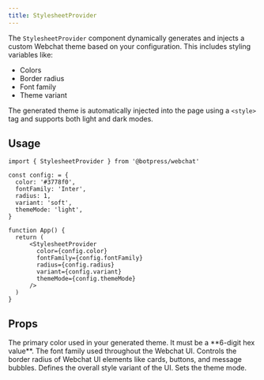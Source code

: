 ```yaml
---
title: StylesheetProvider
---
```


The `StylesheetProvider` component dynamically generates and injects a custom Webchat theme based on your configuration.
This includes styling variables like:

- Colors
- Border radius
- Font family
- Theme variant

The generated theme is automatically injected into the page using a `<style>` tag and supports both light and dark modes.

## Usage

```tsx App.tsx
import { StylesheetProvider } from '@botpress/webchat'

const config: = {
  color: '#3778f0',
  fontFamily: 'Inter',
  radius: 1,
  variant: 'soft',
  themeMode: 'light',
}

function App() {
  return (
      <StylesheetProvider
        color={config.color}
        fontFamily={config.fontFamily}
        radius={config.radius}
        variant={config.variant}
        themeMode={config.themeMode}
      />
  )
}
```

## Props

<ResponseField name="color" type="string">
  The primary color used in your generated theme. It must be a **6-digit hex value**.
</ResponseField>
<ResponseField name="fontFamily" type="'rubik', 'inter', 'ibm', 'fira'">
  The font family used throughout the Webchat UI.
</ResponseField>
<ResponseField name="radius" type="number (1 - 4)">
  Controls the border radius of Webchat UI elements like cards, buttons, and message bubbles.
</ResponseField>
<ResponseField name="variant" type="'solid' | 'soft'">
  Defines the overall style variant of the UI.
</ResponseField>
<ResponseField name="themeMode" type="'light' | 'dark'">
  Sets the theme mode.
</ResponseField>
